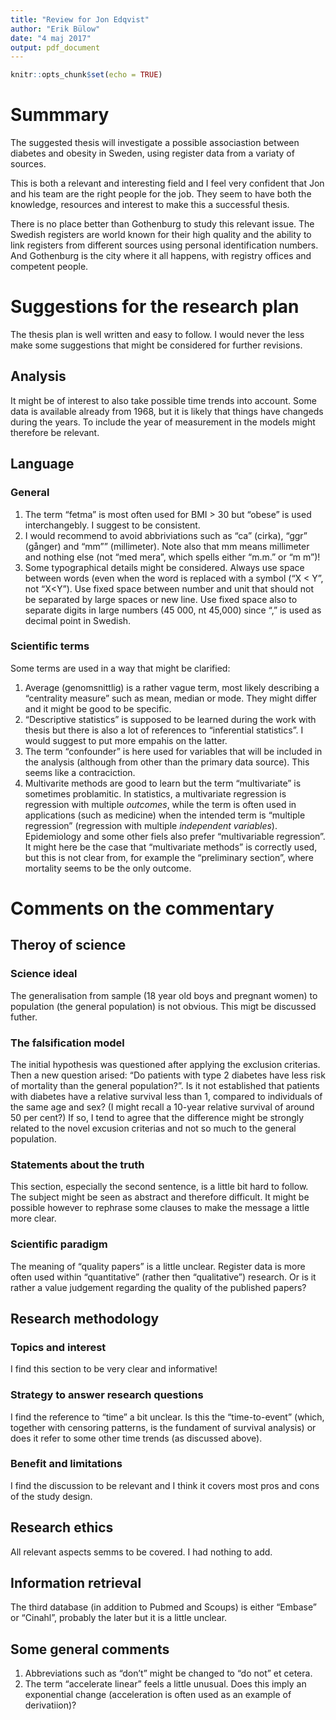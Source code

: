 ```yaml
---
title: "Review for Jon Edqvist"
author: "Erik Bülow"
date: "4 maj 2017"
output: pdf_document
---
```


```r
knitr::opts_chunk$set(echo = TRUE)
```

# Summmary

The suggested thesis will investigate a possible associastion between diabetes and obesity in Sweden, using register data from a variaty of sources.

This is both a relevant and interesting field and I feel very confident that Jon and his team are the right people for the job. They seem to have both the knowledge, resources and interest to make this a successful thesis.

There is no place better than Gothenburg to study this relevant issue. The Swedish registers are world known for their high quality and the ability to link registers from different sources using personal identification numbers. And Gothenburg is the city where it all happens, with registry offices and competent people. 



# Suggestions for the research plan

The thesis plan is well written and easy to follow. I would never the less make some suggestions that might be considered for further revisions. 


## Analysis

It might be of interest to also take possible time trends into account. Some data is available already from 1968, but it is likely that things have changeds during the years. To include the year of measurement in the models might therefore be relevant.


## Language


### General

1. The term "fetma" is most often used for BMI > 30 but "obese" is used interchangebly. I suggest to be consistent. 
2. I would recommend to avoid abbriviations such as "ca" (cirka), "ggr" (gånger) and "mm"" (millimeter). Note also that mm means millimeter and nothing else (not "med mera", which spells either "m.m." or "m m")! 
3. Some typographical details might be considered. Always use space between words (even when the word is replaced with a symbol ("X < Y", not "X<Y"). Use fixed space between number and unit that should not be separated by large spaces or new line. Use fixed space also to separate digits in large numbers (45 000, nt 45,000) since "," is used as decimal point in Swedish. 



### Scientific terms

Some terms are used in a way that might be clarified:

1. Average (genomsnittlig) is a rather vague term, most likely describing a "centrality measure" such as mean, median or mode. They might differ and it might be good to be specific.
2. "Descriptive statistics" is supposed to be learned during the work with thesis but there is also a lot of references to "inferential statistics". I would suggest to put more empahis on the latter.
3. The term "confounder" is here used for variables that will be included in the analysis (although from other than the primary data source). This seems like a contraciction. 
4. Multivarite methods are good to learn but the term "multivariate" is sometimes problamitic. In statistics, a multivariate regression is regression with multiple *outcomes*, while the term is often used in applications (such as medicine) when the intended term is "multiple regression" (regression with multiple *independent variables*). Epidemiology and some other fiels also prefer "multivariable regression". It might here be the case that "multivariate methods" is correctly used, but this is not clear from, for example the "preliminary section", where mortality seems to be the only outcome. 



# Comments on the commentary

## Theroy of science

### Science ideal

The generalisation from sample (18 year old boys and pregnant women) to population (the general population) is not obvious. This migt be discussed futher. 

### The falsification model

The initial hypothesis was questioned after applying the exclusion criterias. Then a new question arised: "Do patients with type 2 diabetes have less risk of mortality than the general population?". Is it not  established that patients with diabetes have a relative survival less than 1, compared to individuals of the same age and sex? (I might recall a 10-year relative survival of around 50 per cent?) If so, I tend to agree that the difference might be strongly related to the novel excusion criterias and not so much to the general population.


### Statements about the truth

This section, especially the second sentence, is a little bit hard to follow. The subject might be seen as abstract and therefore difficult. It might be possible however to rephrase some clauses to make the message a little more clear.


### Scientific paradigm

The meaning of "quality papers" is a little unclear. Register data is more often used within "quantitative" (rather then "qualitative") research. Or is it rather a value judgement regarding the quality of the published papers?


## Research methodology

### Topics and interest

I find this section to be very clear and informative!


### Strategy to answer research questions

I find the reference to "time" a bit unclear. Is this the "time-to-event" (which, together with censoring patterns, is the fundament of survival analysis) or does it refer to some other time trends (as discussed above).


### Benefit and limitations

I find the discussion to be relevant and I think it covers most pros and cons of the study design. 


## Research ethics

All relevant aspects semms to be covered. I had nothing to add.




## Information retrieval

The third database (in addition to Pubmed and Scoups) is either "Embase" or "Cinahl", probably the later but it is a little unclear.



## Some general comments

1. Abbreviations such as "don't" might be changed to "do not" et cetera.
2. The term "accelerate linear" feels a little unusual. Does this imply an exponential change (acceleration is often used as an example of derivatiion)? 
